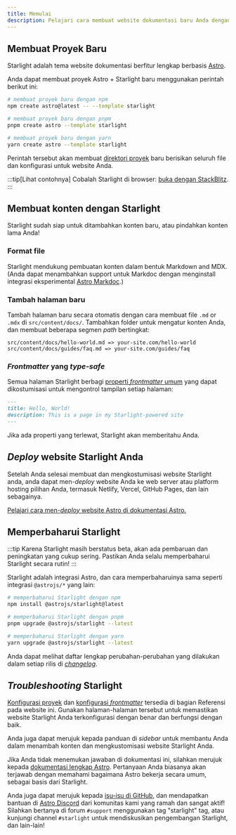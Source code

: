 ```yaml
---
title: Memulai
description: Pelajari cara membuat website dokumentasi baru Anda dengan Starlight oleh Astro.
---
```



## Membuat Proyek Baru

Starlight adalah tema website dokumentasi berfitur lengkap berbasis [Astro](https://astro.build).

Anda dapat membuat proyek Astro + Starlight baru menggunakan perintah berikut ini:

<Tabs>
<TabItem label="npm">

```sh
# membuat proyek baru dengan npm
npm create astro@latest -- --template starlight
```

</TabItem>
<TabItem label="pnpm">

```sh
# membuat proyek baru dengan pnpm
pnpm create astro --template starlight
```

</TabItem>
<TabItem label="Yarn">

```sh
# membuat proyek baru dengan yarn
yarn create astro --template starlight
```

</TabItem>
</Tabs>

Perintah tersebut akan membuat [direktori proyek](/guides/project-structure/) baru berisikan seluruh file dan konfigurasi untuk website Anda.

:::tip[Lihat contohnya]
Cobalah Starlight di browser:
[buka dengan StackBlitz](https://stackblitz.com/github/withastro/starlight/tree/main/examples/basics).
:::

## Membuat konten dengan Starlight

Starlight sudah siap untuk ditambahkan konten baru, atau pindahkan konten lama Anda!

### Format file

Starlight mendukung pembuatan konten dalam bentuk Markdown and MDX. (Anda dapat menambahkan support untuk Markdoc dengan menginstall integrasi eksperimental [Astro Markdoc](https://docs.astro.build/en/guides/integrations-guide/markdoc/).)

### Tambah halaman baru

Tambah halaman baru secara otomatis dengan cara membuat file `.md` or `.mdx` di `src/content/docs/`. Tambahkan folder untuk mengatur konten Anda, dan membuat beberapa segmen _path_ bertingkat:

```
src/content/docs/hello-world.md => your-site.com/hello-world
src/content/docs/guides/faq.md => your-site.com/guides/faq
```

### _Frontmatter_ yang _type-safe_

Semua halaman Starlight berbagi [properti _frontmatter_ umum](/id/reference/frontmatter/) yang dapat dikostumisasi untuk mengontrol tampilan setiap halaman:

```md
---
title: Hello, World!
description: This is a page in my Starlight-powered site
---
```

Jika ada properti yang terlewat, Starlight akan memberitahu Anda.

## _Deploy_ website Starlight Anda

Setelah Anda selesai membuat dan mengkostumisasi website Starlight anda, anda dapat men-_deploy_ website Anda ke web server atau platform hosting pilihan Anda, termasuk Netlify, Vercel, GitHub Pages, dan lain sebagainya.

[Pelajari cara men-_deploy_ website Astro di dokumentasi Astro.](https://docs.astro.build/en/guides/deploy/)

## Memperbaharui Starlight

:::tip
Karena Starlight masih berstatus beta, akan ada pembaruan dan peningkatan yang cukup sering. Pastikan Anda selalu memperbaharui Starlight secara rutin!
:::

Starlight adalah integrasi Astro, dan cara memperbaharuinya sama seperti integrasi `@astrojs/*` yang lain:

<Tabs>
<TabItem label="npm">

```sh
# memperbaharui Starlight dengan npm
npm install @astrojs/starlight@latest
```

</TabItem>
<TabItem label="pnpm">

```sh
# memperbaharui Starlight dengan pnpm
pnpm upgrade @astrojs/starlight --latest
```

</TabItem>
<TabItem label="Yarn">

```sh
# memperbaharui Starlight dengan yarn
yarn upgrade @astrojs/starlight --latest
```

</TabItem>
</Tabs>

Anda dapat melihat daftar lengkap perubahan-perubahan yang dilakukan dalam setiap rilis di [_changelog_](https://github.com/withastro/starlight/blob/main/packages/starlight/CHANGELOG.md).

## _Troubleshooting_ Starlight

[Konfigurasi proyek](/id/reference/configuration/) dan [konfigurasi _frontmatter_](/id/reference/frontmatter/) tersedia di bagian Referensi pada website ini. Gunakan halaman-halaman tersebut untuk memastikan website Starlight Anda terkonfigurasi dengan benar dan berfungsi dengan baik.

Anda juga dapat merujuk kepada panduan di _sidebar_ untuk membantu Anda dalam menambah konten dan mengkustomisasi website Starlight Anda.

Jika Anda tidak menemukan jawaban di dokumentasi ini, silahkan merujuk kepada [dokumentasi lengkap Astro](https://docs.astro.build). Pertanyaan Anda biasanya akan terjawab dengan memahami bagaimana Astro bekerja secara umum, sebagai basis dari Starlight.

Anda juga dapat merujuk kepada [isu-isu di GitHub](https://github.com/withastro/starlight/issues), dan mendapatkan bantuan di [Astro Discord](https://astro.build/chat/) dari komunitas kami yang ramah dan sangat aktif! Silahkan bertanya di forum `#support` menggunakan tag "starlight" tag, atau kunjungi channel `#starlight` untuk mendiskusikan pengembangan Starlight, dan lain-lain!
